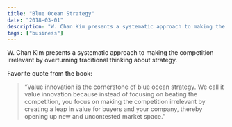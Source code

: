 ```yaml
---
title: "Blue Ocean Strategy"
date: "2018-03-01"
description: "W. Chan Kim presents a systematic approach to making the competition irrelevant by overturning traditional thinking about strategy."
tags: ["business"]
---
```


W. Chan Kim presents a systematic approach to making the competition irrelevant by overturning traditional thinking about strategy.

Favorite quote from the book:

> “Value innovation is the cornerstone of blue ocean strategy. We call it value innovation because instead of focusing on beating the competition, you focus on making the competition irrelevant by creating a leap in value for buyers and your company, thereby opening up new and uncontested market space.”
